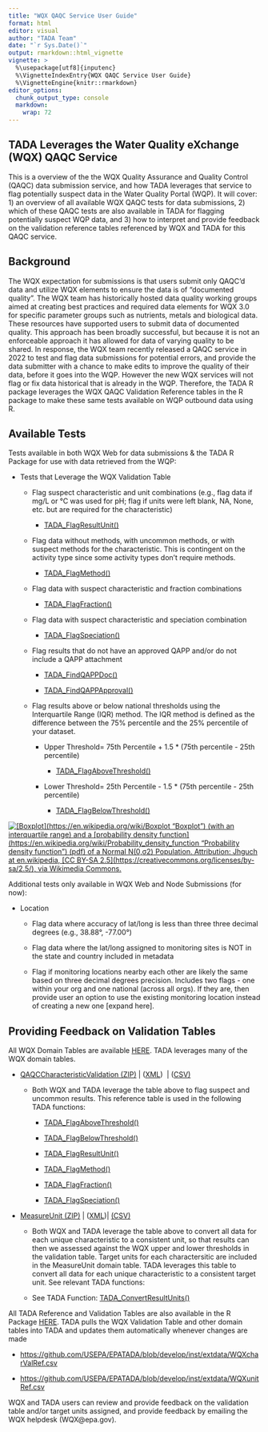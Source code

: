 ```yaml
---
title: "WQX QAQC Service User Guide"
format: html
editor: visual
author: "TADA Team"
date: "`r Sys.Date()`"
output: rmarkdown::html_vignette
vignette: >
  %\usepackage[utf8]{inputenc}
  %\VignetteIndexEntry{WQX QAQC Service User Guide}
  %\VignetteEngine{knitr::rmarkdown}
editor_options: 
  chunk_output_type: console
  markdown: 
    wrap: 72
---
```


## TADA Leverages the Water Quality eXchange (WQX) QAQC Service

This is a overview of the the WQX Quality Assurance and Quality Control
(QAQC) data submission service, and how TADA leverages that service to
flag potentially suspect data in the Water Quality Portal (WQP). It will
cover: 1) an overview of all available WQX QAQC tests for data
submissions, 2) which of these QAQC tests are also available in TADA for
flagging potentially suspect WQP data, and 3) how to interpret and
provide feedback on the validation reference tables referenced by WQX
and TADA for this QAQC service.

## Background

The WQX expectation for submissions is that users submit only QAQC'd
data and utilize WQX elements to ensure the data is of "documented
quality". The WQX team has historically hosted data quality working
groups aimed at creating best practices and required data elements for
WQX 3.0 for specific parameter groups such as nutrients, metals and
biological data. These resources have supported users to submit data of
documented quality. This approach has been broadly successful, but
because it is not an enforceable approach it has allowed for data of
varying quality to be shared. In response, the WQX team recently
released a QAQC service in 2022 to test and flag data submissions for
potential errors, and provide the data submitter with a chance to make
edits to improve the quality of their data, before it goes into the WQP.
However the new WQX services will not flag or fix data historical that
is already in the WQP. Therefore, the TADA R package leverages the WQX
QAQC Validation Reference tables in the R package to make these same
tests available on WQP outbound data using R.

## Available Tests

Tests available in both WQX Web for data submissions & the TADA R
Package for use with data retrieved from the WQP:

-   Tests that Leverage the WQX Validation Table

    -   Flag suspect characteristic and unit combinations (e.g., flag
        data if mg/L or °C was used for pH; flag if units were left
        blank, NA, None, etc. but are required for the characteristic)

        -   [TADA_FlagResultUnit()](https://usepa.github.io/EPATADA/reference/TADA_FlagResultUnit.html)

    -   Flag data without methods, with uncommon methods, or with
        suspect methods for the characteristic. This is contingent on
        the activity type since some activity types don't require
        methods.

        -   [TADA_FlagMethod()](https://usepa.github.io/EPATADA/reference/TADA_FlagMethod.html)

    -   Flag data with suspect characteristic and fraction combinations

        -   [TADA_FlagFraction()](https://usepa.github.io/EPATADA/reference/TADA_FlagFraction.html)

    -   Flag data with suspect characteristic and speciation combination

        -   [TADA_FlagSpeciation()](https://usepa.github.io/EPATADA/reference/TADA_FlagSpeciation.html)

    -   Flag results that do not have an approved QAPP and/or do not
        include a QAPP attachment

        -   [TADA_FindQAPPDoc()](https://usepa.github.io/EPATADA/reference/TADA_FindQAPPDoc.html)

        -   [TADA_FindQAPPApproval()](https://usepa.github.io/EPATADA/reference/TADA_FindQAPPApproval.html)

    -   Flag results above or below national thresholds using the
        Interquartile Range (IQR) method. The IQR method is defined as
        the difference between the 75% percentile and the 25% percentile
        of your dataset.

        -   Upper Threshold= 75th Percentile + 1.5 \* (75th percentile -
            25th percentile)

            -   [TADA_FlagAboveThreshold()](https://usepa.github.io/EPATADA/reference/TADA_FlagAboveThreshold.html)

        -   Lower Threshold= 25th Percentile - 1.5 \* (75th percentile -
            25th percentile)

            -   [TADA_FlagBelowThreshold()](https://usepa.github.io/EPATADA/reference/TADA_FlagBelowThreshold.html)

[![[Boxplot](https://en.wikipedia.org/wiki/Boxplot "Boxplot") (with an
interquartile range) and a [probability density
function](https://en.wikipedia.org/wiki/Probability_density_function
"Probability density function") (pdf) of a Normal N(0,σ2) Population.
Attribution: Jhguch at en.wikipedia, [CC BY-SA
2.5](https://creativecommons.org/licenses/by-sa/2.5/), via Wikimedia
Commons.](images/IQR.png)](https://commons.wikimedia.org/wiki/File:Boxplot_vs_PDF.svg)

Additional tests only available in WQX Web and Node Submissions (for
now):

-   Location

    -   Flag data where accuracy of lat/long is less than three three
        decimal degrees (e.g., 38.88°, -77.00°)

    -   Flag data where the lat/long assigned to monitoring sites is NOT
        in the state and country included in metadata

    -   Flag if monitoring locations nearby each other are likely the
        same based on three decimal degrees precision. Includes two
        flags - one within your org and one national (across all orgs).
        If they are, then provide user an option to use the existing
        monitoring location instead of creating a new one [expand here].

## Providing Feedback on Validation Tables

All WQX Domain Tables are available
[HERE](https://www.epa.gov/waterdata/storage-and-retrieval-and-water-quality-exchange-domain-services-and-downloads).
TADA leverages many of the WQX domain tables.

-   [QAQCCharacteristicValidation
    (ZIP)](https://cdx.epa.gov/wqx/download/DomainValues/QAQCCharacteristicValidation_CSV.zip) \|
    ([XML](https://cdx.epa.gov/wqx/download/DomainValues/QAQCCharacteristicValidation.zip)) 
    \|
    ([CSV)](https://cdx.epa.gov/wqx/download/DomainValues/QAQCCharacteristicValidation.CSV)

    -   Both WQX and TADA leverage the table above to flag suspect and
        uncommon results. This reference table is used in the following
        TADA functions:

        -   [TADA_FlagAboveThreshold()](https://usepa.github.io/EPATADA/reference/TADA_FlagAboveThreshold.html)

        -   [TADA_FlagBelowThreshold()](https://usepa.github.io/EPATADA/reference/TADA_FlagBelowThreshold.html)

        -   [TADA_FlagResultUnit()](https://usepa.github.io/EPATADA/reference/TADA_FlagResultUnit.html)

        -   [TADA_FlagMethod()](https://usepa.github.io/EPATADA/reference/TADA_FlagMethod.html)

        -   [TADA_FlagFraction()](https://usepa.github.io/EPATADA/reference/TADA_FlagFraction.html)

        -   [TADA_FlagSpeciation()](https://usepa.github.io/EPATADA/reference/TADA_FlagSpeciation.html)

-   [MeasureUnit
    (ZIP)](https://cdx.epa.gov/wqx/download/DomainValues/MeasureUnit_CSV.zip) \|
    ([XML](https://cdx.epa.gov/wqx/download/DomainValues/MeasureUnit.zip))\| [(CSV)](https://cdx.epa.gov/wqx/download/DomainValues/MeasureUnit.CSV)

    -   Both WQX and TADA leverage the table above to convert all data
        for each unique characteristic to a consistent unit, so that
        results can then we assessed against the WQX upper and lower
        thresholds in the validation table. Target units for each
        charactersitic are included in the MeasureUnit domain table.
        TADA leverages this table to convert all data for each unique
        characteristic to a consistent target unit. See relevant TADA
        functions:

    -   See TADA Function:
        [TADA_ConvertResultUnits()](https://usepa.github.io/EPATADA/reference/TADA_ConvertResultUnits.html)

All TADA Reference and Validation Tables are also available in the R
Package
[HERE](https://github.com/USEPA/EPATADA/tree/develop/inst/extdata). TADA
pulls the WQX Validation Table and other domain tables into TADA and
updates them automatically whenever changes are made

-   <https://github.com/USEPA/EPATADA/blob/develop/inst/extdata/WQXcharValRef.csv>

-   <https://github.com/USEPA/EPATADA/blob/develop/inst/extdata/WQXunitRef.csv>

WQX and TADA users can review and provide feedback on the validation
table and/or target units assigned, and provide feedback by emailing the
WQX helpdesk (WQX\@epa.gov).
